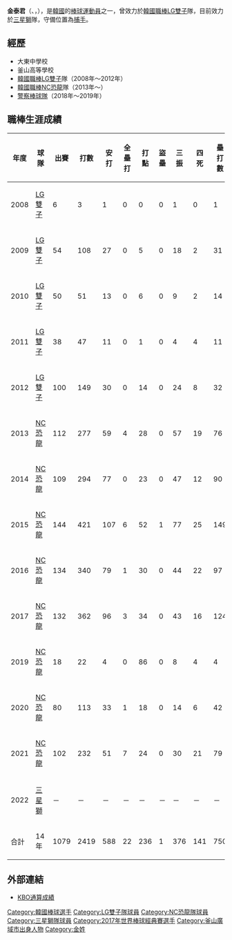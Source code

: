{{Infobox KBO player|
|name=金泰君|
|image=|
|width=300|
|position=捕手|
|team=三星獅|
|number=42|
|bats=右|
|throws=右|
|birthdate={{birth_date_and_age|1989|12|30|mf=y}}|
|birthplace={{KOR}}[[釜山廣域市|釜山廣域市]]|
|debutdate=6月29日
|debutyear=2008年
|debutteam=LG雙子
|statyear=2021年球季
|stat1label=打擊率
|stat1value=0.243
|stat2label=全壘打
|stat2value=22
|stat3label=打點
|stat3value=236
|stat4label=盜壘
|stat4value=1
|teams=<nowiki></nowiki> 
* [[LG雙子|LG雙子]] (2008年－2012年)
* [[NC恐龍|NC恐龍]] (2013年－2021年)
* [[警察棒球隊|警察棒球隊]] (2018年－2019年)
* [[三星獅|三星獅]] (2022年－)
| highlights    = 
| update        = 
}}

'''金泰君'''（{{lang-en|'''Kim Tae-gun'''}}、{{lang-ko|'''김태군'''}}，{{bd|1989年|12月30日|catIdx=Kim, Tae-gun}}），是[[韓國|韓國]]的[[棒球|棒球]][[運動員|運動員]]之一，曾效力於[[韓國職棒|韓國職棒]][[LG雙子|LG雙子]]隊，目前效力於[[三星獅|三星獅]]隊，守備位置為[[捕手|捕手]]。

==經歷==
*大東中學校
*釜山高等學校
*[[韓國職棒|韓國職棒]][[LG雙子|LG雙子]]隊（2008年～2012年）
*[[韓國職棒|韓國職棒]][[NC恐龍|NC恐龍]]隊（2013年～）
*[[警察棒球隊|警察棒球隊]]（2018年～2019年）

==職棒生涯成績==
{| class="wikitable" width="1000px"
|- align="center" 
!年度!!球隊!!出賽!!打數!!安打!!全壘打!!打點!!盜壘!!三振!!四死!!壘打數!!雙殺打!!打擊率!!上壘率!!長打率!!OPS
|- align="center"
|2008||[[LG雙子|LG雙子]]||6||3||1||0||0||0||1||0||1||0||0.333||0.333||0.333||
|- align="center"
|2009||[[LG雙子|LG雙子]]||54||108||27||0||5||0||18||2||31||4||0.250||0.270||0.287||
|- align="center"
|2010||[[LG雙子|LG雙子]]||50||51||13||0||6||0||9||2||14||1||0.255||0.296||0.275||
|- align="center"
|2011||[[LG雙子|LG雙子]]||38||47||11||0||1||0||4||4||11||2||0.234||0.294||0.234||
|- align="center"
|2012||[[LG雙子|LG雙子]]||100||149||30||0||14||0||24||8||32||6||0.201||0.265||0.215||
|- align="center"
|2013||[[NC恐龍|NC恐龍]]||112||277||59||4||28||0||57||19||76||10||0.213||0.280||0.274||
|- align="center"
|2014||[[NC恐龍|NC恐龍]]||109||294||77||0||23||0||47||12||90||9||0.262||0.297||0.306||
|- align="center"
|2015||[[NC恐龍|NC恐龍]]||144||421||107||6||52||1||77||25||149||12||0.254||0.307||0.354||
|- align="center"
|2016||[[NC恐龍|NC恐龍]]||134||340||79||1||30||0||44||22||97||14||0.232||0.293||0.285||
|- align="center"
|2017||[[NC恐龍|NC恐龍]]||132||362||96||3||34||0||43||16||124||11||0.265||0.333||0.343||
|- align="center"
|2019||[[NC恐龍|NC恐龍]]||18||22||4||0||86||0||8||4||4||1||0.182||0.357||0.182||
|- align="center"
|2020||[[NC恐龍|NC恐龍]]||80||113||33||1||18||0||14||6||42||3||0.292||0.347||0.372||
|- align="center"
|2021||[[NC恐龍|NC恐龍]]||102||232||51||7||24||0||30||21||79||4||0.220||0.311||0.341||
|- align="center"
|2022||[[三星獅|三星獅]]||－||－||－||－||－||－||－||－||－||－||－||－||－||－
|- style="background:#0066B3;color:#FFFFFF" align="center" 
|合計||14年||1079||2419||588||22||236||1||376||141||750||77||0.243||0.303||0.310||
|}

==外部連結==
* [https://www.koreabaseball.com/Record/Player/HitterDetail/Total.aspx?playerId=78122 KBO通算成績] {{Wayback|url=https://www.koreabaseball.com/Record/Player/HitterDetail/Total.aspx?playerId=78122 |date=20200217074852 }} {{ko icon}}
{{baseballstats |mlb= |espn= |br= |fangraphs= |cube= |brm=kim---003tae }}
{{三星獅隊球員名單}}
{{2017年世界棒球經典賽韓國成棒代表隊}}
{{DEFAULTSORT:Kim, Tae-gun}}
[[Category:韓國棒球選手|Category:韓國棒球選手]]
[[Category:LG雙子隊球員|Category:LG雙子隊球員]]
[[Category:NC恐龍隊球員|Category:NC恐龍隊球員]]
[[Category:三星獅隊球員|Category:三星獅隊球員]]
[[Category:2017年世界棒球經典賽選手|Category:2017年世界棒球經典賽選手]]
[[Category:釜山廣域市出身人物|Category:釜山廣域市出身人物]]
[[Category:金姓|Category:金姓]]